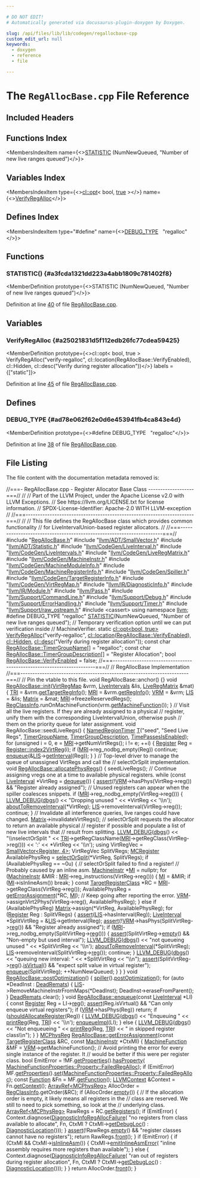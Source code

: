 ```yaml
---

# DO NOT EDIT!
# Automatically generated via docusaurus-plugin-doxygen by Doxygen.

slug: /api/files/lib/lib/codegen/regallocbase-cpp
custom_edit_url: null
keywords:
  - doxygen
  - reference
  - file

---
```





# The `RegAllocBase.cpp` File Reference

<DoxygenPage pluginConfig={pluginConfig}>



## Included Headers

<IncludesList>
<IncludesListItem
  filePath="RegAllocBase.h"
  permalink="/docs/api/files/lib/lib/codegen/regallocbase-h"
  isLocal="true" />
<IncludesListItem
  filePath="llvm/ADT/SmallVector.h"
  permalink="/docs/api/files/include/include/llvm/include/llvm/adt/smallvector-h"
  isLocal="true" />
<IncludesListItem
  filePath="llvm/ADT/Statistic.h"
  permalink="/docs/api/files/include/include/llvm/include/llvm/adt/statistic-h"
  isLocal="true" />
<IncludesListItem
  filePath="llvm/CodeGen/LiveInterval.h"
  permalink="/docs/api/files/include/include/llvm/include/llvm/codegen/liveinterval-h"
  isLocal="true" />
<IncludesListItem
  filePath="llvm/CodeGen/LiveIntervals.h"
  permalink="/docs/api/files/include/include/llvm/include/llvm/codegen/liveintervals-h"
  isLocal="true" />
<IncludesListItem
  filePath="llvm/CodeGen/LiveRegMatrix.h"
  permalink="/docs/api/files/include/include/llvm/include/llvm/codegen/liveregmatrix-h"
  isLocal="true" />
<IncludesListItem
  filePath="llvm/CodeGen/MachineInstr.h"
  permalink="/docs/api/files/include/include/llvm/include/llvm/codegen/machineinstr-h"
  isLocal="true" />
<IncludesListItem
  filePath="llvm/CodeGen/MachineModuleInfo.h"
  permalink="/docs/api/files/include/include/llvm/include/llvm/codegen/machinemoduleinfo-h"
  isLocal="true" />
<IncludesListItem
  filePath="llvm/CodeGen/MachineRegisterInfo.h"
  permalink="/docs/api/files/include/include/llvm/include/llvm/codegen/machineregisterinfo-h"
  isLocal="true" />
<IncludesListItem
  filePath="llvm/CodeGen/Spiller.h"
  permalink="/docs/api/files/include/include/llvm/include/llvm/codegen/spiller-h"
  isLocal="true" />
<IncludesListItem
  filePath="llvm/CodeGen/TargetRegisterInfo.h"
  permalink="/docs/api/files/include/include/llvm/include/llvm/codegen/targetregisterinfo-h"
  isLocal="true" />
<IncludesListItem
  filePath="llvm/CodeGen/VirtRegMap.h"
  permalink="/docs/api/files/include/include/llvm/include/llvm/codegen/virtregmap-h"
  isLocal="true" />
<IncludesListItem
  filePath="llvm/IR/DiagnosticInfo.h"
  permalink="/docs/api/files/include/include/llvm/include/llvm/ir/diagnosticinfo-h"
  isLocal="true" />
<IncludesListItem
  filePath="llvm/IR/Module.h"
  permalink="/docs/api/files/include/include/llvm/include/llvm/ir/module-h"
  isLocal="true" />
<IncludesListItem
  filePath="llvm/Pass.h"
  permalink="/docs/api/files/include/include/llvm/pass-h"
  isLocal="true" />
<IncludesListItem
  filePath="llvm/Support/CommandLine.h"
  permalink="/docs/api/files/include/include/llvm/include/llvm/support/commandline-h"
  isLocal="true" />
<IncludesListItem
  filePath="llvm/Support/Debug.h"
  permalink="/docs/api/files/include/include/llvm/include/llvm/support/debug-h"
  isLocal="true" />
<IncludesListItem
  filePath="llvm/Support/ErrorHandling.h"
  permalink="/docs/api/files/include/include/llvm/include/llvm/support/errorhandling-h"
  isLocal="true" />
<IncludesListItem
  filePath="llvm/Support/Timer.h"
  permalink="/docs/api/files/include/include/llvm/include/llvm/support/timer-h"
  isLocal="true" />
<IncludesListItem
  filePath="llvm/Support/raw_ostream.h"
  permalink="/docs/api/files/include/include/llvm/include/llvm/support/raw-ostream-h"
  isLocal="true" />
<IncludesListItem
  filePath="cassert"
  permalink=""
  isLocal="false" />
</IncludesList>

## Functions Index

<MembersIndex>

<MembersIndexItem
  name={<><a href="#a3fcda1321dd223a4abb1809c781402f8">STATISTIC</a> (NumNewQueued, &quot;Number of new live ranges queued&quot;)</>}>
</MembersIndexItem>

</MembersIndex>

## Variables Index

<MembersIndex>

<MembersIndexItem
  type={<><a href="/docs/api/classes/llvm/cl/opt">cl::opt</a>&lt; bool, <a href="/docs/api/files/lib/lib/analysis/basicaliasanalysis-cpp/#af6d5cafbdfc5313e65d990120021a3ec">true</a> &gt;</>}
  name={<><a href="#a25021831d5f112edb26fc77cdea59425">VerifyRegAlloc</a></>}>
</MembersIndexItem>

</MembersIndex>

## Defines Index

<MembersIndex>

<MembersIndexItem
  type="#define"
  name={<><a href="#ad78e062f62e0d6e453941fb4ca843e4d">DEBUG&#95;TYPE</a>&nbsp;&nbsp;&nbsp;&quot;regalloc&quot;</>}>
</MembersIndexItem>

</MembersIndex>


<SectionDefinition>

## Functions

### STATISTIC() {#a3fcda1321dd223a4abb1809c781402f8}

<MemberDefinition
  prototype={<>STATISTIC (NumNewQueued, &quot;Number of new live ranges queued&quot;)</>}>

Definition at line <a href="#l00040">40</a> of file <a href="/docs/api/files/lib/lib/codegen/regallocbase-cpp">RegAllocBase.cpp</a>.
</MemberDefinition>

</SectionDefinition>

<SectionDefinition>

## Variables

### VerifyRegAlloc {#a25021831d5f112edb26fc77cdea59425}

<MemberDefinition
  prototype={<>cl::opt&lt; bool, true &gt; VerifyRegAlloc(&quot;verify-regalloc&quot;, cl::location(RegAllocBase::VerifyEnabled), cl::Hidden, cl::desc(&quot;Verify during register allocation&quot;))</>}
  labels = {["static"]}>

Definition at line <a href="#l00045">45</a> of file <a href="/docs/api/files/lib/lib/codegen/regallocbase-cpp">RegAllocBase.cpp</a>.
</MemberDefinition>

</SectionDefinition>

<SectionDefinition>

## Defines

### DEBUG&#95;TYPE {#ad78e062f62e0d6e453941fb4ca843e4d}

<MemberDefinition
  prototype={<>#define DEBUG&#95;TYPE&nbsp;&nbsp;&nbsp;&quot;regalloc&quot;</>}>

Definition at line <a href="#l00038">38</a> of file <a href="/docs/api/files/lib/lib/codegen/regallocbase-cpp">RegAllocBase.cpp</a>.
</MemberDefinition>

</SectionDefinition>

## File Listing

The file content with the documentation metadata removed is:

<ProgramListing>

<Link id="l00001" /><CodeLine lineNumber="1"><span class="doxyHighlightComment">//===- RegAllocBase.cpp - Register Allocator Base Class -------------------===//</span></CodeLine>
<Link id="l00002" /><CodeLine lineNumber="2"><span class="doxyHighlightComment">//</span></CodeLine>
<Link id="l00003" /><CodeLine lineNumber="3"><span class="doxyHighlightComment">// Part of the LLVM Project, under the Apache License v2.0 with LLVM Exceptions.</span></CodeLine>
<Link id="l00004" /><CodeLine lineNumber="4"><span class="doxyHighlightComment">// See https://llvm.org/LICENSE.txt for license information.</span></CodeLine>
<Link id="l00005" /><CodeLine lineNumber="5"><span class="doxyHighlightComment">// SPDX-License-Identifier: Apache-2.0 WITH LLVM-exception</span></CodeLine>
<Link id="l00006" /><CodeLine lineNumber="6"><span class="doxyHighlightComment">//</span></CodeLine>
<Link id="l00007" /><CodeLine lineNumber="7"><span class="doxyHighlightComment">//===----------------------------------------------------------------------===//</span></CodeLine>
<Link id="l00008" /><CodeLine lineNumber="8"><span class="doxyHighlightComment">//</span></CodeLine>
<Link id="l00009" /><CodeLine lineNumber="9"><span class="doxyHighlightComment">// This file defines the RegAllocBase class which provides common functionality</span></CodeLine>
<Link id="l00010" /><CodeLine lineNumber="10"><span class="doxyHighlightComment">// for LiveIntervalUnion-based register allocators.</span></CodeLine>
<Link id="l00011" /><CodeLine lineNumber="11"><span class="doxyHighlightComment">//</span></CodeLine>
<Link id="l00012" /><CodeLine lineNumber="12"><span class="doxyHighlightComment">//===----------------------------------------------------------------------===//</span></CodeLine>
<Link id="l00013" /><CodeLine lineNumber="13"></CodeLine>
<Link id="l00014" /><CodeLine lineNumber="14"><span class="doxyHighlightPreprocessor">#include &quot;<a href="/docs/api/files/lib/lib/codegen/regallocbase-h">RegAllocBase.h</a>&quot;</span></CodeLine>
<Link id="l00015" /><CodeLine lineNumber="15"><span class="doxyHighlightPreprocessor">#include &quot;<a href="/docs/api/files/include/include/llvm/include/llvm/adt/smallvector-h">llvm/ADT/SmallVector.h</a>&quot;</span></CodeLine>
<Link id="l00016" /><CodeLine lineNumber="16"><span class="doxyHighlightPreprocessor">#include &quot;<a href="/docs/api/files/include/include/llvm/include/llvm/adt/statistic-h">llvm/ADT/Statistic.h</a>&quot;</span></CodeLine>
<Link id="l00017" /><CodeLine lineNumber="17"><span class="doxyHighlightPreprocessor">#include &quot;<a href="/docs/api/files/include/include/llvm/include/llvm/codegen/liveinterval-h">llvm/CodeGen/LiveInterval.h</a>&quot;</span></CodeLine>
<Link id="l00018" /><CodeLine lineNumber="18"><span class="doxyHighlightPreprocessor">#include &quot;<a href="/docs/api/files/include/include/llvm/include/llvm/codegen/liveintervals-h">llvm/CodeGen/LiveIntervals.h</a>&quot;</span></CodeLine>
<Link id="l00019" /><CodeLine lineNumber="19"><span class="doxyHighlightPreprocessor">#include &quot;<a href="/docs/api/files/include/include/llvm/include/llvm/codegen/liveregmatrix-h">llvm/CodeGen/LiveRegMatrix.h</a>&quot;</span></CodeLine>
<Link id="l00020" /><CodeLine lineNumber="20"><span class="doxyHighlightPreprocessor">#include &quot;<a href="/docs/api/files/include/include/llvm/include/llvm/codegen/machineinstr-h">llvm/CodeGen/MachineInstr.h</a>&quot;</span></CodeLine>
<Link id="l00021" /><CodeLine lineNumber="21"><span class="doxyHighlightPreprocessor">#include &quot;<a href="/docs/api/files/include/include/llvm/include/llvm/codegen/machinemoduleinfo-h">llvm/CodeGen/MachineModuleInfo.h</a>&quot;</span></CodeLine>
<Link id="l00022" /><CodeLine lineNumber="22"><span class="doxyHighlightPreprocessor">#include &quot;<a href="/docs/api/files/include/include/llvm/include/llvm/codegen/machineregisterinfo-h">llvm/CodeGen/MachineRegisterInfo.h</a>&quot;</span></CodeLine>
<Link id="l00023" /><CodeLine lineNumber="23"><span class="doxyHighlightPreprocessor">#include &quot;<a href="/docs/api/files/include/include/llvm/include/llvm/codegen/spiller-h">llvm/CodeGen/Spiller.h</a>&quot;</span></CodeLine>
<Link id="l00024" /><CodeLine lineNumber="24"><span class="doxyHighlightPreprocessor">#include &quot;<a href="/docs/api/files/include/include/llvm/include/llvm/codegen/targetregisterinfo-h">llvm/CodeGen/TargetRegisterInfo.h</a>&quot;</span></CodeLine>
<Link id="l00025" /><CodeLine lineNumber="25"><span class="doxyHighlightPreprocessor">#include &quot;<a href="/docs/api/files/include/include/llvm/include/llvm/codegen/virtregmap-h">llvm/CodeGen/VirtRegMap.h</a>&quot;</span></CodeLine>
<Link id="l00026" /><CodeLine lineNumber="26"><span class="doxyHighlightPreprocessor">#include &quot;<a href="/docs/api/files/include/include/llvm/include/llvm/ir/diagnosticinfo-h">llvm/IR/DiagnosticInfo.h</a>&quot;</span></CodeLine>
<Link id="l00027" /><CodeLine lineNumber="27"><span class="doxyHighlightPreprocessor">#include &quot;<a href="/docs/api/files/include/include/llvm/include/llvm/ir/module-h">llvm/IR/Module.h</a>&quot;</span></CodeLine>
<Link id="l00028" /><CodeLine lineNumber="28"><span class="doxyHighlightPreprocessor">#include &quot;<a href="/docs/api/files/include/include/llvm/pass-h">llvm/Pass.h</a>&quot;</span></CodeLine>
<Link id="l00029" /><CodeLine lineNumber="29"><span class="doxyHighlightPreprocessor">#include &quot;<a href="/docs/api/files/include/include/llvm/include/llvm/support/commandline-h">llvm/Support/CommandLine.h</a>&quot;</span></CodeLine>
<Link id="l00030" /><CodeLine lineNumber="30"><span class="doxyHighlightPreprocessor">#include &quot;<a href="/docs/api/files/include/include/llvm/include/llvm/support/debug-h">llvm/Support/Debug.h</a>&quot;</span></CodeLine>
<Link id="l00031" /><CodeLine lineNumber="31"><span class="doxyHighlightPreprocessor">#include &quot;<a href="/docs/api/files/include/include/llvm/include/llvm/support/errorhandling-h">llvm/Support/ErrorHandling.h</a>&quot;</span></CodeLine>
<Link id="l00032" /><CodeLine lineNumber="32"><span class="doxyHighlightPreprocessor">#include &quot;<a href="/docs/api/files/include/include/llvm/include/llvm/support/timer-h">llvm/Support/Timer.h</a>&quot;</span></CodeLine>
<Link id="l00033" /><CodeLine lineNumber="33"><span class="doxyHighlightPreprocessor">#include &quot;<a href="/docs/api/files/include/include/llvm/include/llvm/support/raw-ostream-h">llvm/Support/raw&#95;ostream.h</a>&quot;</span></CodeLine>
<Link id="l00034" /><CodeLine lineNumber="34"><span class="doxyHighlightPreprocessor">#include &lt;cassert&gt;</span></CodeLine>
<Link id="l00035" /><CodeLine lineNumber="35"></CodeLine>
<Link id="l00036" /><CodeLine lineNumber="36"><span class="doxyHighlightKeyword">using namespace </span><span class="doxyHighlight"><a href="/docs/api/namespaces/llvm">llvm</a>;</span></CodeLine>
<Link id="l00037" /><CodeLine lineNumber="37"></CodeLine>
<Link id="l00038" /><CodeLine lineNumber="38" lineLink="#ad78e062f62e0d6e453941fb4ca843e4d"><span class="doxyHighlightPreprocessor">#define DEBUG&#95;TYPE &quot;regalloc&quot;</span></CodeLine>
<Link id="l00039" /><CodeLine lineNumber="39"></CodeLine>
<Link id="l00040" /><CodeLine lineNumber="40" lineLink="#a3fcda1321dd223a4abb1809c781402f8"><span class="doxyHighlight"><a href="/docs/api/files/include/include/llvm/include/llvm/adt/statistic-h/#ad6117415b93e5675d5a6c8e1855b3b2f">STATISTIC</a>(NumNewQueued, </span><span class="doxyHighlightStringLiteral">&quot;Number of new live ranges queued&quot;</span><span class="doxyHighlight">);</span></CodeLine>
<Link id="l00041" /><CodeLine lineNumber="41"></CodeLine>
<Link id="l00042" /><CodeLine lineNumber="42"><span class="doxyHighlightComment">// Temporary verification option until we can put verification inside</span></CodeLine>
<Link id="l00043" /><CodeLine lineNumber="43"><span class="doxyHighlightComment">// MachineVerifier.</span></CodeLine>
<Link id="l00044" /><CodeLine lineNumber="44"><span class="doxyHighlightKeyword">static</span><span class="doxyHighlight"> <a href="/docs/api/classes/llvm/cl/opt">cl::opt&lt;bool, true&gt;</a></span></CodeLine>
<Link id="l00045" /><CodeLine lineNumber="45" lineLink="#a25021831d5f112edb26fc77cdea59425"><span class="doxyHighlight">    <a href="#a25021831d5f112edb26fc77cdea59425">VerifyRegAlloc</a>(</span><span class="doxyHighlightStringLiteral">&quot;verify-regalloc&quot;</span><span class="doxyHighlight">, <a href="/docs/api/namespaces/llvm/cl/#ad4de522646a65d987250e3aba9c55931">cl::location</a>(<a href="/docs/api/classes/llvm/regallocbase/#afbeaddcf447db994c372dfff591105ac">RegAllocBase::VerifyEnabled</a>),</span></CodeLine>
<Link id="l00046" /><CodeLine lineNumber="46"><span class="doxyHighlight">                   <a href="/docs/api/namespaces/llvm/cl/#a68075925a54790e71ca790e1d4f21a40a263ac008d8d31f13ce460395fc4cf7e6">cl::Hidden</a>, <a href="/docs/api/structs/llvm/cl/desc">cl::desc</a>(</span><span class="doxyHighlightStringLiteral">&quot;Verify during register allocation&quot;</span><span class="doxyHighlight">));</span></CodeLine>
<Link id="l00047" /><CodeLine lineNumber="47"></CodeLine>
<Link id="l00048" /><CodeLine lineNumber="48"><span class="doxyHighlightKeyword">const</span><span class="doxyHighlight"> </span><span class="doxyHighlightKeywordType">char</span><span class="doxyHighlight"> <a href="/docs/api/classes/llvm/regallocbase/#a666d8b67c14d35f657e591cb87984592">RegAllocBase::TimerGroupName</a>&#91;&#93; = </span><span class="doxyHighlightStringLiteral">&quot;regalloc&quot;</span><span class="doxyHighlight">;</span></CodeLine>
<Link id="l00049" /><CodeLine lineNumber="49"><span class="doxyHighlightKeyword">const</span><span class="doxyHighlight"> </span><span class="doxyHighlightKeywordType">char</span><span class="doxyHighlight"> <a href="/docs/api/classes/llvm/regallocbase/#a75a298de4027780720785b5cd3479e92">RegAllocBase::TimerGroupDescription</a>&#91;&#93; = </span><span class="doxyHighlightStringLiteral">&quot;Register Allocation&quot;</span><span class="doxyHighlight">;</span></CodeLine>
<Link id="l00050" /><CodeLine lineNumber="50"><span class="doxyHighlightKeywordType">bool</span><span class="doxyHighlight"> <a href="/docs/api/classes/llvm/regallocbase/#afbeaddcf447db994c372dfff591105ac">RegAllocBase::VerifyEnabled</a> = </span><span class="doxyHighlightKeyword">false</span><span class="doxyHighlight">;</span></CodeLine>
<Link id="l00051" /><CodeLine lineNumber="51"></CodeLine>
<Link id="l00052" /><CodeLine lineNumber="52"><span class="doxyHighlightComment">//===----------------------------------------------------------------------===//</span></CodeLine>
<Link id="l00053" /><CodeLine lineNumber="53"><span class="doxyHighlightComment">//                         RegAllocBase Implementation</span></CodeLine>
<Link id="l00054" /><CodeLine lineNumber="54"><span class="doxyHighlightComment">//===----------------------------------------------------------------------===//</span></CodeLine>
<Link id="l00055" /><CodeLine lineNumber="55"></CodeLine>
<Link id="l00056" /><CodeLine lineNumber="56"><span class="doxyHighlightComment">// Pin the vtable to this file.</span></CodeLine>
<Link id="l00057" /><CodeLine lineNumber="57"><span class="doxyHighlightKeywordType">void</span><span class="doxyHighlight"> RegAllocBase::anchor() &#123;&#125;</span></CodeLine>
<Link id="l00058" /><CodeLine lineNumber="58"></CodeLine>
<Link id="l00059" /><CodeLine lineNumber="59" lineLink="/docs/api/classes/llvm/regallocbase/#a2e9547b9bc56b02aad18e54488c8059b"><span class="doxyHighlightKeywordType">void</span><span class="doxyHighlight"> <a href="/docs/api/classes/llvm/regallocbase/#a2e9547b9bc56b02aad18e54488c8059b">RegAllocBase::init</a>(<a href="/docs/api/classes/llvm/virtregmap">VirtRegMap</a> &amp;vrm, <a href="/docs/api/classes/llvm/liveintervals">LiveIntervals</a> &amp;lis,</span></CodeLine>
<Link id="l00060" /><CodeLine lineNumber="60"><span class="doxyHighlight">                        <a href="/docs/api/classes/llvm/liveregmatrix">LiveRegMatrix</a> &amp;mat) &#123;</span></CodeLine>
<Link id="l00061" /><CodeLine lineNumber="61"><span class="doxyHighlight">  <a href="/docs/api/classes/llvm/regallocbase/#a523cbc58f79fe5e9e95dc87f9cee8a36">TRI</a> = &amp;vrm.<a href="/docs/api/classes/llvm/virtregmap/#adb16c0664049f377c9ff542829013a75">getTargetRegInfo</a>();</span></CodeLine>
<Link id="l00062" /><CodeLine lineNumber="62"><span class="doxyHighlight">  <a href="/docs/api/classes/llvm/regallocbase/#aba058f684e1b6704e5b4a09f889ec18c">MRI</a> = &amp;vrm.<a href="/docs/api/classes/llvm/virtregmap/#a5b03bffeedbff2a86dfe427fd90c1465">getRegInfo</a>();</span></CodeLine>
<Link id="l00063" /><CodeLine lineNumber="63"><span class="doxyHighlight">  <a href="/docs/api/classes/llvm/regallocbase/#a96bb57a8041a40ded1ba0ef3b411a615">VRM</a> = &amp;vrm;</span></CodeLine>
<Link id="l00064" /><CodeLine lineNumber="64"><span class="doxyHighlight">  <a href="/docs/api/classes/llvm/regallocbase/#a575345318339b28557a6c8ea57708434">LIS</a> = &amp;lis;</span></CodeLine>
<Link id="l00065" /><CodeLine lineNumber="65"><span class="doxyHighlight">  <a href="/docs/api/classes/llvm/regallocbase/#a865e0247c5f922b8afaaaec481e4939c">Matrix</a> = &amp;mat;</span></CodeLine>
<Link id="l00066" /><CodeLine lineNumber="66"><span class="doxyHighlight">  <a href="/docs/api/classes/llvm/regallocbase/#aba058f684e1b6704e5b4a09f889ec18c">MRI</a>-&gt;freezeReservedRegs();</span></CodeLine>
<Link id="l00067" /><CodeLine lineNumber="67"><span class="doxyHighlight">  <a href="/docs/api/classes/llvm/regallocbase/#aa6330bc662bf646d769c2a0771282eaf">RegClassInfo</a>.runOnMachineFunction(vrm.<a href="/docs/api/classes/llvm/virtregmap/#a7619711af4bb95253dea3e0783400f26">getMachineFunction</a>());</span></CodeLine>
<Link id="l00068" /><CodeLine lineNumber="68"><span class="doxyHighlight">&#125;</span></CodeLine>
<Link id="l00069" /><CodeLine lineNumber="69"></CodeLine>
<Link id="l00070" /><CodeLine lineNumber="70"><span class="doxyHighlightComment">// Visit all the live registers. If they are already assigned to a physical</span></CodeLine>
<Link id="l00071" /><CodeLine lineNumber="71"><span class="doxyHighlightComment">// register, unify them with the corresponding LiveIntervalUnion, otherwise push</span></CodeLine>
<Link id="l00072" /><CodeLine lineNumber="72"><span class="doxyHighlightComment">// them on the priority queue for later assignment.</span></CodeLine>
<Link id="l00073" /><CodeLine lineNumber="73"><span class="doxyHighlightKeywordType">void</span><span class="doxyHighlight"> RegAllocBase::seedLiveRegs() &#123;</span></CodeLine>
<Link id="l00074" /><CodeLine lineNumber="74"><span class="doxyHighlight">  <a href="/docs/api/structs/llvm/namedregiontimer">NamedRegionTimer</a> <a href="/docs/api/files/lib/lib/target/lib/target/mips/mips16isellowering-cpp/#a0acb682b8260ab1c60b918599864e2e5">T</a>(</span><span class="doxyHighlightStringLiteral">&quot;seed&quot;</span><span class="doxyHighlight">, </span><span class="doxyHighlightStringLiteral">&quot;Seed Live Regs&quot;</span><span class="doxyHighlight">, <a href="/docs/api/classes/llvm/regallocbase/#a666d8b67c14d35f657e591cb87984592">TimerGroupName</a>,</span></CodeLine>
<Link id="l00075" /><CodeLine lineNumber="75"><span class="doxyHighlight">                     <a href="/docs/api/classes/llvm/regallocbase/#a75a298de4027780720785b5cd3479e92">TimerGroupDescription</a>, <a href="/docs/api/namespaces/llvm/#a44e2fc6ce783a1ca396d473139a0ae76">TimePassesIsEnabled</a>);</span></CodeLine>
<Link id="l00076" /><CodeLine lineNumber="76"><span class="doxyHighlight">  </span><span class="doxyHighlightKeywordFlow">for</span><span class="doxyHighlight"> (</span><span class="doxyHighlightKeywordType">unsigned</span><span class="doxyHighlight"> i = 0, e = <a href="/docs/api/files/lib/lib/target/lib/target/aarch64/aarch64advsimdscalarpass-cpp/#aacd2ab195054a3e6a74bfbb9d5d571c8">MRI</a>-&gt;getNumVirtRegs(); i != e; ++i) &#123;</span></CodeLine>
<Link id="l00077" /><CodeLine lineNumber="77"><span class="doxyHighlight">    <a href="/docs/api/classes/llvm/register">Register</a> Reg = <a href="/docs/api/classes/llvm/register/#a1979c563289f871907832e419889f979">Register::index2VirtReg</a>(i);</span></CodeLine>
<Link id="l00078" /><CodeLine lineNumber="78"><span class="doxyHighlight">    </span><span class="doxyHighlightKeywordFlow">if</span><span class="doxyHighlight"> (<a href="/docs/api/files/lib/lib/target/lib/target/aarch64/aarch64advsimdscalarpass-cpp/#aacd2ab195054a3e6a74bfbb9d5d571c8">MRI</a>-&gt;reg&#95;nodbg&#95;empty(Reg))</span></CodeLine>
<Link id="l00079" /><CodeLine lineNumber="79"><span class="doxyHighlight">      </span><span class="doxyHighlightKeywordFlow">continue</span><span class="doxyHighlight">;</span></CodeLine>
<Link id="l00080" /><CodeLine lineNumber="80"><span class="doxyHighlight">    <a href="/docs/api/classes/llvm/regallocbase/#a1d4798520a9880c2b801fd18ff8342d2">enqueue</a>(&amp;<a href="/docs/api/classes/llvm/regallocbase/#a575345318339b28557a6c8ea57708434">LIS</a>-&gt;<a href="/docs/api/classes/llvm/liveintervals/#a8208eacaf02c9742c8ed7f09ec0837f3">getInterval</a>(Reg));</span></CodeLine>
<Link id="l00081" /><CodeLine lineNumber="81"><span class="doxyHighlight">  &#125;</span></CodeLine>
<Link id="l00082" /><CodeLine lineNumber="82"><span class="doxyHighlight">&#125;</span></CodeLine>
<Link id="l00083" /><CodeLine lineNumber="83"></CodeLine>
<Link id="l00084" /><CodeLine lineNumber="84"><span class="doxyHighlightComment">// Top-level driver to manage the queue of unassigned VirtRegs and call the</span></CodeLine>
<Link id="l00085" /><CodeLine lineNumber="85"><span class="doxyHighlightComment">// selectOrSplit implementation.</span></CodeLine>
<Link id="l00086" /><CodeLine lineNumber="86" lineLink="/docs/api/classes/llvm/regallocbase/#ac35fef2aafb20ef4b079d0819394e87d"><span class="doxyHighlightKeywordType">void</span><span class="doxyHighlight"> <a href="/docs/api/classes/llvm/regallocbase/#ac35fef2aafb20ef4b079d0819394e87d">RegAllocBase::allocatePhysRegs</a>() &#123;</span></CodeLine>
<Link id="l00087" /><CodeLine lineNumber="87"><span class="doxyHighlight">  seedLiveRegs();</span></CodeLine>
<Link id="l00088" /><CodeLine lineNumber="88"></CodeLine>
<Link id="l00089" /><CodeLine lineNumber="89"><span class="doxyHighlight">  </span><span class="doxyHighlightComment">// Continue assigning vregs one at a time to available physical registers.</span></CodeLine>
<Link id="l00090" /><CodeLine lineNumber="90"><span class="doxyHighlight">  </span><span class="doxyHighlightKeywordFlow">while</span><span class="doxyHighlight"> (</span><span class="doxyHighlightKeyword">const</span><span class="doxyHighlight"> <a href="/docs/api/classes/llvm/liveinterval">LiveInterval</a> &#42;VirtReg = <a href="/docs/api/classes/llvm/regallocbase/#a8c9575386e3e74d0ebf3b80ec946feda">dequeue</a>()) &#123;</span></CodeLine>
<Link id="l00091" /><CodeLine lineNumber="91"><span class="doxyHighlight">    <a href="/docs/api/files/lib/lib/target/lib/target/amdgpu/silowercontrolflow-cpp/#a4868c5d81c5ccc98c47aeab6244346a0">assert</a>(!<a href="/docs/api/classes/llvm/regallocbase/#a96bb57a8041a40ded1ba0ef3b411a615">VRM</a>-&gt;hasPhys(VirtReg-&gt;reg()) &amp;&amp; </span><span class="doxyHighlightStringLiteral">&quot;Register already assigned&quot;</span><span class="doxyHighlight">);</span></CodeLine>
<Link id="l00092" /><CodeLine lineNumber="92"></CodeLine>
<Link id="l00093" /><CodeLine lineNumber="93"><span class="doxyHighlight">    </span><span class="doxyHighlightComment">// Unused registers can appear when the spiller coalesces snippets.</span></CodeLine>
<Link id="l00094" /><CodeLine lineNumber="94"><span class="doxyHighlight">    </span><span class="doxyHighlightKeywordFlow">if</span><span class="doxyHighlight"> (<a href="/docs/api/classes/llvm/regallocbase/#aba058f684e1b6704e5b4a09f889ec18c">MRI</a>-&gt;reg&#95;nodbg&#95;empty(VirtReg-&gt;reg())) &#123;</span></CodeLine>
<Link id="l00095" /><CodeLine lineNumber="95"><span class="doxyHighlight">      <a href="/docs/api/files/include/include/llvm/include/llvm/support/debug-h/#a196897517069dda1bdb549e24468f7d7">LLVM&#95;DEBUG</a>(<a href="/docs/api/namespaces/llvm/#a7c46c742c31be54870e2038048e6b391">dbgs</a>() &lt;&lt; </span><span class="doxyHighlightStringLiteral">&quot;Dropping unused &quot;</span><span class="doxyHighlight"> &lt;&lt; &#42;VirtReg &lt;&lt; </span><span class="doxyHighlightCharLiteral">&#39;\\n&#39;</span><span class="doxyHighlight">);</span></CodeLine>
<Link id="l00096" /><CodeLine lineNumber="96"><span class="doxyHighlight">      <a href="/docs/api/classes/llvm/regallocbase/#a0a064c82f883b28000d10199532b1c35">aboutToRemoveInterval</a>(&#42;VirtReg);</span></CodeLine>
<Link id="l00097" /><CodeLine lineNumber="97"><span class="doxyHighlight">      <a href="/docs/api/classes/llvm/regallocbase/#a575345318339b28557a6c8ea57708434">LIS</a>-&gt;removeInterval(VirtReg-&gt;reg());</span></CodeLine>
<Link id="l00098" /><CodeLine lineNumber="98"><span class="doxyHighlight">      </span><span class="doxyHighlightKeywordFlow">continue</span><span class="doxyHighlight">;</span></CodeLine>
<Link id="l00099" /><CodeLine lineNumber="99"><span class="doxyHighlight">    &#125;</span></CodeLine>
<Link id="l00100" /><CodeLine lineNumber="100"></CodeLine>
<Link id="l00101" /><CodeLine lineNumber="101"><span class="doxyHighlight">    </span><span class="doxyHighlightComment">// Invalidate all interference queries, live ranges could have changed.</span></CodeLine>
<Link id="l00102" /><CodeLine lineNumber="102"><span class="doxyHighlight">    <a href="/docs/api/classes/llvm/regallocbase/#a865e0247c5f922b8afaaaec481e4939c">Matrix</a>-&gt;invalidateVirtRegs();</span></CodeLine>
<Link id="l00103" /><CodeLine lineNumber="103"></CodeLine>
<Link id="l00104" /><CodeLine lineNumber="104"><span class="doxyHighlight">    </span><span class="doxyHighlightComment">// selectOrSplit requests the allocator to return an available physical</span></CodeLine>
<Link id="l00105" /><CodeLine lineNumber="105"><span class="doxyHighlight">    </span><span class="doxyHighlightComment">// register if possible and populate a list of new live intervals that</span></CodeLine>
<Link id="l00106" /><CodeLine lineNumber="106"><span class="doxyHighlight">    </span><span class="doxyHighlightComment">// result from splitting.</span></CodeLine>
<Link id="l00107" /><CodeLine lineNumber="107"><span class="doxyHighlight">    <a href="/docs/api/files/include/include/llvm/include/llvm/support/debug-h/#a196897517069dda1bdb549e24468f7d7">LLVM&#95;DEBUG</a>(<a href="/docs/api/namespaces/llvm/#a7c46c742c31be54870e2038048e6b391">dbgs</a>() &lt;&lt; </span><span class="doxyHighlightStringLiteral">&quot;\\nselectOrSplit &quot;</span></CodeLine>
<Link id="l00108" /><CodeLine lineNumber="108"><span class="doxyHighlight">                      &lt;&lt; <a href="/docs/api/classes/llvm/regallocbase/#a523cbc58f79fe5e9e95dc87f9cee8a36">TRI</a>-&gt;getRegClassName(<a href="/docs/api/classes/llvm/regallocbase/#aba058f684e1b6704e5b4a09f889ec18c">MRI</a>-&gt;getRegClass(VirtReg-&gt;reg()))</span></CodeLine>
<Link id="l00109" /><CodeLine lineNumber="109"><span class="doxyHighlight">                      &lt;&lt; </span><span class="doxyHighlightCharLiteral">&#39;:&#39;</span><span class="doxyHighlight"> &lt;&lt; &#42;VirtReg &lt;&lt; </span><span class="doxyHighlightCharLiteral">&#39;\\n&#39;</span><span class="doxyHighlight">);</span></CodeLine>
<Link id="l00110" /><CodeLine lineNumber="110"></CodeLine>
<Link id="l00111" /><CodeLine lineNumber="111"><span class="doxyHighlight">    </span><span class="doxyHighlightKeyword">using </span><span class="doxyHighlight">VirtRegVec = <a href="/docs/api/classes/llvm/smallvector">SmallVector&lt;Register, 4&gt;</a>;</span></CodeLine>
<Link id="l00112" /><CodeLine lineNumber="112"></CodeLine>
<Link id="l00113" /><CodeLine lineNumber="113"><span class="doxyHighlight">    VirtRegVec SplitVRegs;</span></CodeLine>
<Link id="l00114" /><CodeLine lineNumber="114"><span class="doxyHighlight">    <a href="/docs/api/classes/llvm/mcregister">MCRegister</a> AvailablePhysReg = <a href="/docs/api/classes/llvm/regallocbase/#a10ad31d44cbe980bf48cbb166a924091">selectOrSplit</a>(&#42;VirtReg, SplitVRegs);</span></CodeLine>
<Link id="l00115" /><CodeLine lineNumber="115"></CodeLine>
<Link id="l00116" /><CodeLine lineNumber="116"><span class="doxyHighlight">    </span><span class="doxyHighlightKeywordFlow">if</span><span class="doxyHighlight"> (AvailablePhysReg == ~0u) &#123;</span></CodeLine>
<Link id="l00117" /><CodeLine lineNumber="117"><span class="doxyHighlight">      </span><span class="doxyHighlightComment">// selectOrSplit failed to find a register!</span></CodeLine>
<Link id="l00118" /><CodeLine lineNumber="118"><span class="doxyHighlight">      </span><span class="doxyHighlightComment">// Probably caused by an inline asm.</span></CodeLine>
<Link id="l00119" /><CodeLine lineNumber="119"><span class="doxyHighlight">      <a href="/docs/api/classes/llvm/machineinstr">MachineInstr</a> &#42;<a href="/docs/api/files/lib/lib/codegen/lib/codegen/globalisel/irtranslator-cpp/#abe44dfdea65b4f7e11e0a608ab708b76">MI</a> = </span><span class="doxyHighlightKeyword">nullptr</span><span class="doxyHighlight">;</span></CodeLine>
<Link id="l00120" /><CodeLine lineNumber="120"><span class="doxyHighlight">      </span><span class="doxyHighlightKeywordFlow">for</span><span class="doxyHighlight"> (<a href="/docs/api/classes/llvm/machineinstr">MachineInstr</a> &amp;MIR : <a href="/docs/api/classes/llvm/regallocbase/#aba058f684e1b6704e5b4a09f889ec18c">MRI</a>-&gt;reg&#95;instructions(VirtReg-&gt;reg())) &#123;</span></CodeLine>
<Link id="l00121" /><CodeLine lineNumber="121"><span class="doxyHighlight">        <a href="/docs/api/files/lib/lib/codegen/lib/codegen/globalisel/irtranslator-cpp/#abe44dfdea65b4f7e11e0a608ab708b76">MI</a> = &amp;MIR;</span></CodeLine>
<Link id="l00122" /><CodeLine lineNumber="122"><span class="doxyHighlight">        </span><span class="doxyHighlightKeywordFlow">if</span><span class="doxyHighlight"> (<a href="/docs/api/files/lib/lib/codegen/lib/codegen/globalisel/irtranslator-cpp/#abe44dfdea65b4f7e11e0a608ab708b76">MI</a>-&gt;isInlineAsm())</span></CodeLine>
<Link id="l00123" /><CodeLine lineNumber="123"><span class="doxyHighlight">          </span><span class="doxyHighlightKeywordFlow">break</span><span class="doxyHighlight">;</span></CodeLine>
<Link id="l00124" /><CodeLine lineNumber="124"><span class="doxyHighlight">      &#125;</span></CodeLine>
<Link id="l00125" /><CodeLine lineNumber="125"></CodeLine>
<Link id="l00126" /><CodeLine lineNumber="126"><span class="doxyHighlight">      </span><span class="doxyHighlightKeyword">const</span><span class="doxyHighlight"> <a href="/docs/api/classes/llvm/targetregisterclass">TargetRegisterClass</a> &#42;RC = <a href="/docs/api/classes/llvm/regallocbase/#aba058f684e1b6704e5b4a09f889ec18c">MRI</a>-&gt;getRegClass(VirtReg-&gt;reg());</span></CodeLine>
<Link id="l00127" /><CodeLine lineNumber="127"><span class="doxyHighlight">      AvailablePhysReg = <a href="/docs/api/classes/llvm/regallocbase/#a1558554539a5b133b8e361c0517e9fb1">getErrorAssignment</a>(&#42;RC, <a href="/docs/api/files/lib/lib/codegen/lib/codegen/globalisel/irtranslator-cpp/#abe44dfdea65b4f7e11e0a608ab708b76">MI</a>);</span></CodeLine>
<Link id="l00128" /><CodeLine lineNumber="128"></CodeLine>
<Link id="l00129" /><CodeLine lineNumber="129"><span class="doxyHighlight">      </span><span class="doxyHighlightComment">// Keep going after reporting the error.</span></CodeLine>
<Link id="l00130" /><CodeLine lineNumber="130"><span class="doxyHighlight">      <a href="/docs/api/classes/llvm/regallocbase/#a96bb57a8041a40ded1ba0ef3b411a615">VRM</a>-&gt;assignVirt2Phys(VirtReg-&gt;reg(), AvailablePhysReg);</span></CodeLine>
<Link id="l00131" /><CodeLine lineNumber="131"><span class="doxyHighlight">    &#125; </span><span class="doxyHighlightKeywordFlow">else</span><span class="doxyHighlight"> </span><span class="doxyHighlightKeywordFlow">if</span><span class="doxyHighlight"> (AvailablePhysReg)</span></CodeLine>
<Link id="l00132" /><CodeLine lineNumber="132"><span class="doxyHighlight">      <a href="/docs/api/classes/llvm/regallocbase/#a865e0247c5f922b8afaaaec481e4939c">Matrix</a>-&gt;assign(&#42;VirtReg, AvailablePhysReg);</span></CodeLine>
<Link id="l00133" /><CodeLine lineNumber="133"></CodeLine>
<Link id="l00134" /><CodeLine lineNumber="134"><span class="doxyHighlight">    </span><span class="doxyHighlightKeywordFlow">for</span><span class="doxyHighlight"> (<a href="/docs/api/classes/llvm/register">Register</a> Reg : SplitVRegs) &#123;</span></CodeLine>
<Link id="l00135" /><CodeLine lineNumber="135"><span class="doxyHighlight">      <a href="/docs/api/files/lib/lib/target/lib/target/amdgpu/silowercontrolflow-cpp/#a4868c5d81c5ccc98c47aeab6244346a0">assert</a>(<a href="/docs/api/classes/llvm/regallocbase/#a575345318339b28557a6c8ea57708434">LIS</a>-&gt;hasInterval(Reg));</span></CodeLine>
<Link id="l00136" /><CodeLine lineNumber="136"></CodeLine>
<Link id="l00137" /><CodeLine lineNumber="137"><span class="doxyHighlight">      <a href="/docs/api/classes/llvm/liveinterval">LiveInterval</a> &#42;SplitVirtReg = &amp;<a href="/docs/api/classes/llvm/regallocbase/#a575345318339b28557a6c8ea57708434">LIS</a>-&gt;getInterval(Reg);</span></CodeLine>
<Link id="l00138" /><CodeLine lineNumber="138"><span class="doxyHighlight">      <a href="/docs/api/files/lib/lib/target/lib/target/amdgpu/silowercontrolflow-cpp/#a4868c5d81c5ccc98c47aeab6244346a0">assert</a>(!<a href="/docs/api/classes/llvm/regallocbase/#a96bb57a8041a40ded1ba0ef3b411a615">VRM</a>-&gt;hasPhys(SplitVirtReg-&gt;<a href="/docs/api/classes/llvm/liveinterval/#a14d46e70db7e417c8ed5bc66fb295185">reg</a>()) &amp;&amp; </span><span class="doxyHighlightStringLiteral">&quot;Register already assigned&quot;</span><span class="doxyHighlight">);</span></CodeLine>
<Link id="l00139" /><CodeLine lineNumber="139"><span class="doxyHighlight">      </span><span class="doxyHighlightKeywordFlow">if</span><span class="doxyHighlight"> (<a href="/docs/api/classes/llvm/regallocbase/#aba058f684e1b6704e5b4a09f889ec18c">MRI</a>-&gt;reg&#95;nodbg&#95;empty(SplitVirtReg-&gt;<a href="/docs/api/classes/llvm/liveinterval/#a14d46e70db7e417c8ed5bc66fb295185">reg</a>())) &#123;</span></CodeLine>
<Link id="l00140" /><CodeLine lineNumber="140"><span class="doxyHighlight">        <a href="/docs/api/files/lib/lib/target/lib/target/amdgpu/silowercontrolflow-cpp/#a4868c5d81c5ccc98c47aeab6244346a0">assert</a>(SplitVirtReg-&gt;<a href="/docs/api/classes/llvm/liverange/#a66ff664a97cd3c30de7e873335a0c075">empty</a>() &amp;&amp; </span><span class="doxyHighlightStringLiteral">&quot;Non-empty but used interval&quot;</span><span class="doxyHighlight">);</span></CodeLine>
<Link id="l00141" /><CodeLine lineNumber="141"><span class="doxyHighlight">        <a href="/docs/api/files/include/include/llvm/include/llvm/support/debug-h/#a196897517069dda1bdb549e24468f7d7">LLVM&#95;DEBUG</a>(<a href="/docs/api/namespaces/llvm/#a7c46c742c31be54870e2038048e6b391">dbgs</a>() &lt;&lt; </span><span class="doxyHighlightStringLiteral">&quot;not queueing unused  &quot;</span><span class="doxyHighlight"> &lt;&lt; &#42;SplitVirtReg &lt;&lt; </span><span class="doxyHighlightCharLiteral">&#39;\\n&#39;</span><span class="doxyHighlight">);</span></CodeLine>
<Link id="l00142" /><CodeLine lineNumber="142"><span class="doxyHighlight">        <a href="/docs/api/classes/llvm/regallocbase/#a0a064c82f883b28000d10199532b1c35">aboutToRemoveInterval</a>(&#42;SplitVirtReg);</span></CodeLine>
<Link id="l00143" /><CodeLine lineNumber="143"><span class="doxyHighlight">        <a href="/docs/api/classes/llvm/regallocbase/#a575345318339b28557a6c8ea57708434">LIS</a>-&gt;removeInterval(SplitVirtReg-&gt;<a href="/docs/api/classes/llvm/liveinterval/#a14d46e70db7e417c8ed5bc66fb295185">reg</a>());</span></CodeLine>
<Link id="l00144" /><CodeLine lineNumber="144"><span class="doxyHighlight">        </span><span class="doxyHighlightKeywordFlow">continue</span><span class="doxyHighlight">;</span></CodeLine>
<Link id="l00145" /><CodeLine lineNumber="145"><span class="doxyHighlight">      &#125;</span></CodeLine>
<Link id="l00146" /><CodeLine lineNumber="146"><span class="doxyHighlight">      <a href="/docs/api/files/include/include/llvm/include/llvm/support/debug-h/#a196897517069dda1bdb549e24468f7d7">LLVM&#95;DEBUG</a>(<a href="/docs/api/namespaces/llvm/#a7c46c742c31be54870e2038048e6b391">dbgs</a>() &lt;&lt; </span><span class="doxyHighlightStringLiteral">&quot;queuing new interval: &quot;</span><span class="doxyHighlight"> &lt;&lt; &#42;SplitVirtReg &lt;&lt; </span><span class="doxyHighlightStringLiteral">&quot;\\n&quot;</span><span class="doxyHighlight">);</span></CodeLine>
<Link id="l00147" /><CodeLine lineNumber="147"><span class="doxyHighlight">      <a href="/docs/api/files/lib/lib/target/lib/target/amdgpu/silowercontrolflow-cpp/#a4868c5d81c5ccc98c47aeab6244346a0">assert</a>(SplitVirtReg-&gt;<a href="/docs/api/classes/llvm/liveinterval/#a14d46e70db7e417c8ed5bc66fb295185">reg</a>().<a href="/docs/api/classes/llvm/register/#ab203bbcbc320180b1da9e9a92ee0c784">isVirtual</a>() &amp;&amp;</span></CodeLine>
<Link id="l00148" /><CodeLine lineNumber="148"><span class="doxyHighlight">             </span><span class="doxyHighlightStringLiteral">&quot;expect split value in virtual register&quot;</span><span class="doxyHighlight">);</span></CodeLine>
<Link id="l00149" /><CodeLine lineNumber="149"><span class="doxyHighlight">      <a href="/docs/api/classes/llvm/regallocbase/#a1d4798520a9880c2b801fd18ff8342d2">enqueue</a>(SplitVirtReg);</span></CodeLine>
<Link id="l00150" /><CodeLine lineNumber="150"><span class="doxyHighlight">      ++NumNewQueued;</span></CodeLine>
<Link id="l00151" /><CodeLine lineNumber="151"><span class="doxyHighlight">    &#125;</span></CodeLine>
<Link id="l00152" /><CodeLine lineNumber="152"><span class="doxyHighlight">  &#125;</span></CodeLine>
<Link id="l00153" /><CodeLine lineNumber="153"><span class="doxyHighlight">&#125;</span></CodeLine>
<Link id="l00154" /><CodeLine lineNumber="154"></CodeLine>
<Link id="l00155" /><CodeLine lineNumber="155" lineLink="/docs/api/classes/llvm/regallocbase/#a93e2dd7d80790456c7201dc40d3b1263"><span class="doxyHighlightKeywordType">void</span><span class="doxyHighlight"> <a href="/docs/api/classes/llvm/regallocbase/#a93e2dd7d80790456c7201dc40d3b1263">RegAllocBase::postOptimization</a>() &#123;</span></CodeLine>
<Link id="l00156" /><CodeLine lineNumber="156"><span class="doxyHighlight">  <a href="/docs/api/classes/llvm/regallocbase/#a49d5127f2ab5ad47f9b00a889948dd91">spiller</a>().<a href="/docs/api/classes/llvm/spiller/#ac5e77cbf6ad42d3a68d03f7d20f0a07d">postOptimization</a>();</span></CodeLine>
<Link id="l00157" /><CodeLine lineNumber="157"><span class="doxyHighlight">  </span><span class="doxyHighlightKeywordFlow">for</span><span class="doxyHighlight"> (</span><span class="doxyHighlightKeyword">auto</span><span class="doxyHighlight"> &#42;DeadInst : <a href="/docs/api/classes/llvm/regallocbase/#a3a073386d697a3adacf27699bd95441d">DeadRemats</a>) &#123;</span></CodeLine>
<Link id="l00158" /><CodeLine lineNumber="158"><span class="doxyHighlight">    <a href="/docs/api/classes/llvm/regallocbase/#a575345318339b28557a6c8ea57708434">LIS</a>-&gt;RemoveMachineInstrFromMaps(&#42;DeadInst);</span></CodeLine>
<Link id="l00159" /><CodeLine lineNumber="159"><span class="doxyHighlight">    DeadInst-&gt;eraseFromParent();</span></CodeLine>
<Link id="l00160" /><CodeLine lineNumber="160"><span class="doxyHighlight">  &#125;</span></CodeLine>
<Link id="l00161" /><CodeLine lineNumber="161"><span class="doxyHighlight">  <a href="/docs/api/classes/llvm/regallocbase/#a3a073386d697a3adacf27699bd95441d">DeadRemats</a>.clear();</span></CodeLine>
<Link id="l00162" /><CodeLine lineNumber="162"><span class="doxyHighlight">&#125;</span></CodeLine>
<Link id="l00163" /><CodeLine lineNumber="163"></CodeLine>
<Link id="l00164" /><CodeLine lineNumber="164" lineLink="/docs/api/classes/llvm/regallocbase/#a1d4798520a9880c2b801fd18ff8342d2"><span class="doxyHighlightKeywordType">void</span><span class="doxyHighlight"> <a href="/docs/api/classes/llvm/regallocbase/#a1d4798520a9880c2b801fd18ff8342d2">RegAllocBase::enqueue</a>(</span><span class="doxyHighlightKeyword">const</span><span class="doxyHighlight"> <a href="/docs/api/classes/llvm/liveinterval">LiveInterval</a> &#42;LI) &#123;</span></CodeLine>
<Link id="l00165" /><CodeLine lineNumber="165"><span class="doxyHighlight">  </span><span class="doxyHighlightKeyword">const</span><span class="doxyHighlight"> <a href="/docs/api/classes/llvm/register">Register</a> Reg = LI-&gt;<a href="/docs/api/classes/llvm/liveinterval/#a14d46e70db7e417c8ed5bc66fb295185">reg</a>();</span></CodeLine>
<Link id="l00166" /><CodeLine lineNumber="166"></CodeLine>
<Link id="l00167" /><CodeLine lineNumber="167"><span class="doxyHighlight">  <a href="/docs/api/files/lib/lib/target/lib/target/amdgpu/silowercontrolflow-cpp/#a4868c5d81c5ccc98c47aeab6244346a0">assert</a>(Reg.isVirtual() &amp;&amp; </span><span class="doxyHighlightStringLiteral">&quot;Can only enqueue virtual registers&quot;</span><span class="doxyHighlight">);</span></CodeLine>
<Link id="l00168" /><CodeLine lineNumber="168"></CodeLine>
<Link id="l00169" /><CodeLine lineNumber="169"><span class="doxyHighlight">  </span><span class="doxyHighlightKeywordFlow">if</span><span class="doxyHighlight"> (<a href="/docs/api/classes/llvm/regallocbase/#a96bb57a8041a40ded1ba0ef3b411a615">VRM</a>-&gt;hasPhys(Reg))</span></CodeLine>
<Link id="l00170" /><CodeLine lineNumber="170"><span class="doxyHighlight">    </span><span class="doxyHighlightKeywordFlow">return</span><span class="doxyHighlight">;</span></CodeLine>
<Link id="l00171" /><CodeLine lineNumber="171"></CodeLine>
<Link id="l00172" /><CodeLine lineNumber="172"><span class="doxyHighlight">  </span><span class="doxyHighlightKeywordFlow">if</span><span class="doxyHighlight"> (<a href="/docs/api/classes/llvm/regallocbase/#aee328fb90c6cef95857090cdc67de0d4">shouldAllocateRegister</a>(Reg)) &#123;</span></CodeLine>
<Link id="l00173" /><CodeLine lineNumber="173"><span class="doxyHighlight">    <a href="/docs/api/files/include/include/llvm/include/llvm/support/debug-h/#a196897517069dda1bdb549e24468f7d7">LLVM&#95;DEBUG</a>(<a href="/docs/api/namespaces/llvm/#a7c46c742c31be54870e2038048e6b391">dbgs</a>() &lt;&lt; </span><span class="doxyHighlightStringLiteral">&quot;Enqueuing &quot;</span><span class="doxyHighlight"> &lt;&lt; <a href="/docs/api/namespaces/llvm/#af085ea923a328b9fa6a1975f1a4ff987">printReg</a>(Reg, <a href="/docs/api/classes/llvm/regallocbase/#a523cbc58f79fe5e9e95dc87f9cee8a36">TRI</a>) &lt;&lt; </span><span class="doxyHighlightCharLiteral">&#39;\\n&#39;</span><span class="doxyHighlight">);</span></CodeLine>
<Link id="l00174" /><CodeLine lineNumber="174"><span class="doxyHighlight">    <a href="/docs/api/classes/llvm/regallocbase/#ac41354781f406aa77d665f9e5aec8309">enqueueImpl</a>(LI);</span></CodeLine>
<Link id="l00175" /><CodeLine lineNumber="175"><span class="doxyHighlight">  &#125; </span><span class="doxyHighlightKeywordFlow">else</span><span class="doxyHighlight"> &#123;</span></CodeLine>
<Link id="l00176" /><CodeLine lineNumber="176"><span class="doxyHighlight">    <a href="/docs/api/files/include/include/llvm/include/llvm/support/debug-h/#a196897517069dda1bdb549e24468f7d7">LLVM&#95;DEBUG</a>(<a href="/docs/api/namespaces/llvm/#a7c46c742c31be54870e2038048e6b391">dbgs</a>() &lt;&lt; </span><span class="doxyHighlightStringLiteral">&quot;Not enqueueing &quot;</span><span class="doxyHighlight"> &lt;&lt; <a href="/docs/api/namespaces/llvm/#af085ea923a328b9fa6a1975f1a4ff987">printReg</a>(Reg, <a href="/docs/api/classes/llvm/regallocbase/#a523cbc58f79fe5e9e95dc87f9cee8a36">TRI</a>)</span></CodeLine>
<Link id="l00177" /><CodeLine lineNumber="177"><span class="doxyHighlight">                      &lt;&lt; </span><span class="doxyHighlightStringLiteral">&quot; in skipped register class\\n&quot;</span><span class="doxyHighlight">);</span></CodeLine>
<Link id="l00178" /><CodeLine lineNumber="178"><span class="doxyHighlight">  &#125;</span></CodeLine>
<Link id="l00179" /><CodeLine lineNumber="179"><span class="doxyHighlight">&#125;</span></CodeLine>
<Link id="l00180" /><CodeLine lineNumber="180"></CodeLine>
<Link id="l00181" /><CodeLine lineNumber="181" lineLink="/docs/api/classes/llvm/regallocbase/#a1558554539a5b133b8e361c0517e9fb1"><span class="doxyHighlight"><a href="/docs/api/namespaces/llvm/#aad72cfbb210808985a9dc19f4e5d8542">MCPhysReg</a> <a href="/docs/api/classes/llvm/regallocbase/#a1558554539a5b133b8e361c0517e9fb1">RegAllocBase::getErrorAssignment</a>(</span><span class="doxyHighlightKeyword">const</span><span class="doxyHighlight"> <a href="/docs/api/classes/llvm/targetregisterclass">TargetRegisterClass</a> &amp;RC,</span></CodeLine>
<Link id="l00182" /><CodeLine lineNumber="182"><span class="doxyHighlight">                                           </span><span class="doxyHighlightKeyword">const</span><span class="doxyHighlight"> <a href="/docs/api/classes/llvm/machineinstr">MachineInstr</a> &#42;CtxMI) &#123;</span></CodeLine>
<Link id="l00183" /><CodeLine lineNumber="183"><span class="doxyHighlight">  <a href="/docs/api/classes/llvm/machinefunction">MachineFunction</a> &amp;MF = <a href="/docs/api/classes/llvm/regallocbase/#a96bb57a8041a40ded1ba0ef3b411a615">VRM</a>-&gt;getMachineFunction();</span></CodeLine>
<Link id="l00184" /><CodeLine lineNumber="184"></CodeLine>
<Link id="l00185" /><CodeLine lineNumber="185"><span class="doxyHighlight">  </span><span class="doxyHighlightComment">// Avoid printing the error for every single instance of the register. It</span></CodeLine>
<Link id="l00186" /><CodeLine lineNumber="186"><span class="doxyHighlight">  </span><span class="doxyHighlightComment">// would be better if this were per register class.</span></CodeLine>
<Link id="l00187" /><CodeLine lineNumber="187"><span class="doxyHighlight">  </span><span class="doxyHighlightKeywordType">bool</span><span class="doxyHighlight"> EmitError = !MF.<a href="/docs/api/classes/llvm/machinefunction/#ac1f888bba00f32cb4f9a0010c958f397">getProperties</a>().<a href="/docs/api/classes/llvm/machinefunctionproperties/#aacef05f16d3e71703f08bb4677e1d7a2">hasProperty</a>(</span></CodeLine>
<Link id="l00188" /><CodeLine lineNumber="188"><span class="doxyHighlight">      <a href="/docs/api/classes/llvm/machinefunctionproperties/#ad85237c6c667e4713efe8921e9c32ac1a84c7a981b331eae0f00669f3775ab3ca">MachineFunctionProperties::Property::FailedRegAlloc</a>);</span></CodeLine>
<Link id="l00189" /><CodeLine lineNumber="189"><span class="doxyHighlight">  </span><span class="doxyHighlightKeywordFlow">if</span><span class="doxyHighlight"> (EmitError)</span></CodeLine>
<Link id="l00190" /><CodeLine lineNumber="190"><span class="doxyHighlight">    MF.<a href="/docs/api/classes/llvm/machinefunction/#ac1f888bba00f32cb4f9a0010c958f397">getProperties</a>().<a href="/docs/api/classes/llvm/machinefunctionproperties/#aa7780563d7ca260d0ae67d957b56427f">set</a>(<a href="/docs/api/classes/llvm/machinefunctionproperties/#ad85237c6c667e4713efe8921e9c32ac1a84c7a981b331eae0f00669f3775ab3ca">MachineFunctionProperties::Property::FailedRegAlloc</a>);</span></CodeLine>
<Link id="l00191" /><CodeLine lineNumber="191"></CodeLine>
<Link id="l00192" /><CodeLine lineNumber="192"><span class="doxyHighlight">  </span><span class="doxyHighlightKeyword">const</span><span class="doxyHighlight"> <a href="/docs/api/classes/llvm/function">Function</a> &amp;Fn = MF.<a href="/docs/api/classes/llvm/machinefunction/#a977ddce262de45c645be23d951066351">getFunction</a>();</span></CodeLine>
<Link id="l00193" /><CodeLine lineNumber="193"><span class="doxyHighlight">  <a href="/docs/api/classes/llvm/llvmcontext">LLVMContext</a> &amp;Context = Fn.<a href="/docs/api/classes/llvm/function/#a9fffac2512fe651f0d5e37e27f5bd51c">getContext</a>();</span></CodeLine>
<Link id="l00194" /><CodeLine lineNumber="194"></CodeLine>
<Link id="l00195" /><CodeLine lineNumber="195"><span class="doxyHighlight">  <a href="/docs/api/classes/llvm/arrayref">ArrayRef&lt;MCPhysReg&gt;</a> AllocOrder = <a href="/docs/api/classes/llvm/regallocbase/#aa6330bc662bf646d769c2a0771282eaf">RegClassInfo</a>.getOrder(&amp;RC);</span></CodeLine>
<Link id="l00196" /><CodeLine lineNumber="196"><span class="doxyHighlight">  </span><span class="doxyHighlightKeywordFlow">if</span><span class="doxyHighlight"> (AllocOrder.<a href="/docs/api/classes/llvm/arrayref/#ac835b8735b1b2faec0efdca236e37d94">empty</a>()) &#123;</span></CodeLine>
<Link id="l00197" /><CodeLine lineNumber="197"><span class="doxyHighlight">    </span><span class="doxyHighlightComment">// If the allocation order is empty, it likely means all registers in the</span></CodeLine>
<Link id="l00198" /><CodeLine lineNumber="198"><span class="doxyHighlight">    </span><span class="doxyHighlightComment">// class are reserved. We still to need to pick something, so look at the</span></CodeLine>
<Link id="l00199" /><CodeLine lineNumber="199"><span class="doxyHighlight">    </span><span class="doxyHighlightComment">// underlying class.</span></CodeLine>
<Link id="l00200" /><CodeLine lineNumber="200"><span class="doxyHighlight">    <a href="/docs/api/classes/llvm/arrayref">ArrayRef&lt;MCPhysReg&gt;</a> RawRegs = RC.<a href="/docs/api/classes/llvm/targetregisterclass/#a208148ec39e21c8c4591ad914e318dc9">getRegisters</a>();</span></CodeLine>
<Link id="l00201" /><CodeLine lineNumber="201"></CodeLine>
<Link id="l00202" /><CodeLine lineNumber="202"><span class="doxyHighlight">    </span><span class="doxyHighlightKeywordFlow">if</span><span class="doxyHighlight"> (EmitError) &#123;</span></CodeLine>
<Link id="l00203" /><CodeLine lineNumber="203"><span class="doxyHighlight">      Context.diagnose(<a href="/docs/api/classes/llvm/diagnosticinforegallocfailure">DiagnosticInfoRegAllocFailure</a>(</span></CodeLine>
<Link id="l00204" /><CodeLine lineNumber="204"><span class="doxyHighlight">          </span><span class="doxyHighlightStringLiteral">&quot;no registers from class available to allocate&quot;</span><span class="doxyHighlight">, Fn,</span></CodeLine>
<Link id="l00205" /><CodeLine lineNumber="205"><span class="doxyHighlight">          CtxMI ? CtxMI-&gt;<a href="/docs/api/classes/llvm/machineinstr/#abb10ef030fba4ea901518a0c8dbef3e2">getDebugLoc</a>() : <a href="/docs/api/classes/llvm/diagnosticlocation">DiagnosticLocation</a>()));</span></CodeLine>
<Link id="l00206" /><CodeLine lineNumber="206"><span class="doxyHighlight">    &#125;</span></CodeLine>
<Link id="l00207" /><CodeLine lineNumber="207"></CodeLine>
<Link id="l00208" /><CodeLine lineNumber="208"><span class="doxyHighlight">    <a href="/docs/api/files/lib/lib/target/lib/target/amdgpu/silowercontrolflow-cpp/#a4868c5d81c5ccc98c47aeab6244346a0">assert</a>(!RawRegs.<a href="/docs/api/classes/llvm/arrayref/#ac835b8735b1b2faec0efdca236e37d94">empty</a>() &amp;&amp; </span><span class="doxyHighlightStringLiteral">&quot;register classes cannot have no registers&quot;</span><span class="doxyHighlight">);</span></CodeLine>
<Link id="l00209" /><CodeLine lineNumber="209"><span class="doxyHighlight">    </span><span class="doxyHighlightKeywordFlow">return</span><span class="doxyHighlight"> RawRegs.<a href="/docs/api/classes/llvm/arrayref/#a721fc555cb3d8dc2a1a680dcc2ce69b2">front</a>();</span></CodeLine>
<Link id="l00210" /><CodeLine lineNumber="210"><span class="doxyHighlight">  &#125;</span></CodeLine>
<Link id="l00211" /><CodeLine lineNumber="211"></CodeLine>
<Link id="l00212" /><CodeLine lineNumber="212"><span class="doxyHighlight">  </span><span class="doxyHighlightKeywordFlow">if</span><span class="doxyHighlight"> (EmitError) &#123;</span></CodeLine>
<Link id="l00213" /><CodeLine lineNumber="213"><span class="doxyHighlight">    </span><span class="doxyHighlightKeywordFlow">if</span><span class="doxyHighlight"> (CtxMI &amp;&amp; CtxMI-&gt;<a href="/docs/api/classes/llvm/machineinstr/#a4b743093219cfca13b1ec2cb58903fba">isInlineAsm</a>()) &#123;</span></CodeLine>
<Link id="l00214" /><CodeLine lineNumber="214"><span class="doxyHighlight">      CtxMI-&gt;<a href="/docs/api/classes/llvm/machineinstr/#ad72245681f0ae02a2d4574d434bc813d">emitInlineAsmError</a>(</span></CodeLine>
<Link id="l00215" /><CodeLine lineNumber="215"><span class="doxyHighlight">          </span><span class="doxyHighlightStringLiteral">&quot;inline assembly requires more registers than available&quot;</span><span class="doxyHighlight">);</span></CodeLine>
<Link id="l00216" /><CodeLine lineNumber="216"><span class="doxyHighlight">    &#125; </span><span class="doxyHighlightKeywordFlow">else</span><span class="doxyHighlight"> &#123;</span></CodeLine>
<Link id="l00217" /><CodeLine lineNumber="217"><span class="doxyHighlight">      Context.diagnose(<a href="/docs/api/classes/llvm/diagnosticinforegallocfailure">DiagnosticInfoRegAllocFailure</a>(</span></CodeLine>
<Link id="l00218" /><CodeLine lineNumber="218"><span class="doxyHighlight">          </span><span class="doxyHighlightStringLiteral">&quot;ran out of registers during register allocation&quot;</span><span class="doxyHighlight">, Fn,</span></CodeLine>
<Link id="l00219" /><CodeLine lineNumber="219"><span class="doxyHighlight">          CtxMI ? CtxMI-&gt;<a href="/docs/api/classes/llvm/machineinstr/#abb10ef030fba4ea901518a0c8dbef3e2">getDebugLoc</a>() : <a href="/docs/api/classes/llvm/diagnosticlocation">DiagnosticLocation</a>()));</span></CodeLine>
<Link id="l00220" /><CodeLine lineNumber="220"><span class="doxyHighlight">    &#125;</span></CodeLine>
<Link id="l00221" /><CodeLine lineNumber="221"><span class="doxyHighlight">  &#125;</span></CodeLine>
<Link id="l00222" /><CodeLine lineNumber="222"></CodeLine>
<Link id="l00223" /><CodeLine lineNumber="223"><span class="doxyHighlight">  </span><span class="doxyHighlightKeywordFlow">return</span><span class="doxyHighlight"> AllocOrder.<a href="/docs/api/classes/llvm/arrayref/#a721fc555cb3d8dc2a1a680dcc2ce69b2">front</a>();</span></CodeLine>
<Link id="l00224" /><CodeLine lineNumber="224"><span class="doxyHighlight">&#125;</span></CodeLine>

</ProgramListing>


</DoxygenPage>
